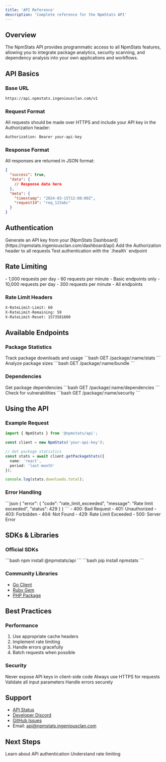 ```yaml
---
title: 'API Reference'
description: 'Complete reference for the NpmStats API'
---
```


## Overview

The NpmStats API provides programmatic access to all NpmStats features, allowing you to integrate package analytics, security scanning, and dependency analysis into your own applications and workflows.

## API Basics

### Base URL

```bash
https://api.npmstats.ingeniousclan.com/v1
```

### Request Format

All requests should be made over HTTPS and include your API key in the Authorization header:

```bash
Authorization: Bearer your-api-key
```

### Response Format

All responses are returned in JSON format:

```json
{
  "success": true,
  "data": {
    // Response data here
  },
  "meta": {
    "timestamp": "2024-03-15T12:00:00Z",
    "requestId": "req_123abc"
  }
}
```

## Authentication

<Steps>
  <Step title="Get API Key">
    Generate an API key from your [NpmStats Dashboard](https://npmstats.ingeniousclan.com/dashboard/api)
  </Step>
  <Step title="Include Header">
    Add the Authorization header to all requests
  </Step>
  <Step title="Verify">
    Test authentication with the `/health` endpoint
  </Step>
</Steps>

## Rate Limiting

<CardGroup cols={2}>
  <Card title="Free Tier" icon="gauge-simple">
    - 1,000 requests per day
    - 60 requests per minute
    - Basic endpoints only
  </Card>
  <Card title="Pro Tier" icon="gauge-high">
    - 10,000 requests per day
    - 300 requests per minute
    - All endpoints
  </Card>
</CardGroup>

### Rate Limit Headers

```bash
X-RateLimit-Limit: 60
X-RateLimit-Remaining: 59
X-RateLimit-Reset: 1573581600
```

## Available Endpoints

### Package Statistics

<CardGroup cols={2}>
  <Card title="Download Stats" icon="chart-line">
    Track package downloads and usage
    ```bash
    GET /package/:name/stats
    ```
  </Card>
  <Card title="Bundle Analysis" icon="box">
    Analyze package sizes
    ```bash
    GET /package/:name/bundle
    ```
  </Card>
</CardGroup>

### Dependencies

<CardGroup cols={2}>
  <Card title="Dependency Tree" icon="sitemap">
    Get package dependencies
    ```bash
    GET /package/:name/dependencies
    ```
  </Card>
  <Card title="Security Scan" icon="shield">
    Check for vulnerabilities
    ```bash
    GET /package/:name/security
    ```
  </Card>
</CardGroup>

## Using the API

### Example Request

```typescript
import { NpmStats } from '@npmstats/api';

const client = new NpmStats('your-api-key');

// Get package statistics
const stats = await client.getPackageStats({
  name: 'react',
  period: 'last-month'
});

console.log(stats.downloads.total);
```

### Error Handling

<AccordionGroup>
  <Accordion title="Common Error Codes">
    ```json
    {
      "error": {
        "code": "rate_limit_exceeded",
        "message": "Rate limit exceeded",
        "status": 429
      }
    }
    ```
  </Accordion>
  
  <Accordion title="Error Types">
    - 400: Bad Request
    - 401: Unauthorized
    - 403: Forbidden
    - 404: Not Found
    - 429: Rate Limit Exceeded
    - 500: Server Error
  </Accordion>
</AccordionGroup>

## SDKs & Libraries

### Official SDKs

<CardGroup cols={2}>
  <Card title="JavaScript/TypeScript" icon="js">
    ```bash
    npm install @npmstats/api
    ```
  </Card>
  <Card title="Python" icon="python">
    ```bash
    pip install npmstats
    ```
  </Card>
</CardGroup>

### Community Libraries

- [Go Client](https://github.com/community/npmstats-go)
- [Ruby Gem](https://github.com/community/npmstats-ruby)
- [PHP Package](https://github.com/community/npmstats-php)

## Best Practices

### Performance

1. Use appropriate cache headers
2. Implement rate limiting
3. Handle errors gracefully
4. Batch requests when possible

### Security

<Steps>
  <Step title="API Key Security">
    Never expose API keys in client-side code
  </Step>
  <Step title="HTTPS Only">
    Always use HTTPS for requests
  </Step>
  <Step title="Input Validation">
    Validate all input parameters
  </Step>
  <Step title="Error Handling">
    Handle errors securely
  </Step>
</Steps>

## Support

- [API Status](https://status.npmstats.ingeniousclan.com)
- [Developer Discord](https://discord.gg/npmstats)
- [GitHub Issues](https://github.com/yokesh-ks/ingeniousclan_npmstats_web/issues)
- Email: [api@npmstats.ingeniousclan.com](mailto:api@npmstats.ingeniousclan.com)

## Next Steps

<CardGroup cols={2}>
  <Card title="Authentication" icon="key" href="/api-reference/authentication">
    Learn about API authentication
  </Card>
  <Card title="Rate Limits" icon="gauge" href="/api-reference/rate-limits">
    Understand rate limiting
  </Card>
</CardGroup> 